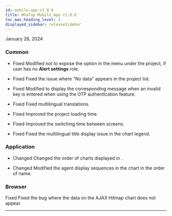 ```yaml
---
id: mobile-app-v1_0_6
title: WhaTap Mobile App v1.0.6
toc_max_heading_level: 3
displayed_sidebar: releaseSidebar
---
```


January 26, 2024

### Common

- <Status>Fixed</Status> Modified not to expose the <Appname sid="alert_settins" className="uitext" /> option in the <Appname sid="setting" className="uitext" /> menu under the project, if user has no <b>Alert settings</b> role.

- <Status>Fixed</Status> Fixed the issue where "No data" appears in the project list.

- <Status>Fixed</Status> Modified to display the corresponding message when an invalid key is entered when using the OTP authentication feature.

- <Status>Fixed</Status> Fixed multilingual translations.

- <Status>Fixed</Status> Improved the project loading time.

- <Status>Fixed</Status> Improved the switching time between screens.

- <Status>Fixed</Status> Fixed the multilingual title display issue in the chart legend.

### Application

- <Status>Changed</Status> Changed the order of charts displayed in <Appname sid="dashboard" className="uitext" />.

- <Status>Changed</Status> Modified the agent display sequences in the <Appname sid="active_transaction" className="uitext" /> chart in the order of name.

### Browser

<Status>Fixed</Status> Fixed the bug where the data on the <span class="uitext">AJAX Hitmap</span> chart does not appear.

---


<Downloadapp />
